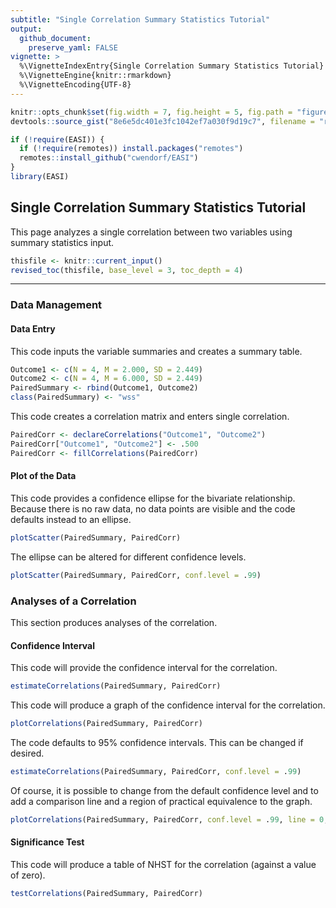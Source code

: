 ```yaml
---
subtitle: "Single Correlation Summary Statistics Tutorial"
output:
  github_document:
    preserve_yaml: FALSE
vignette: >
  %\VignetteIndexEntry{Single Correlation Summary Statistics Tutorial}
  %\VignetteEngine{knitr::rmarkdown}
  %\VignetteEncoding{UTF-8}
---
```


```r
knitr::opts_chunk$set(fig.width = 7, fig.height = 5, fig.path = "figures/", echo = TRUE, warning = FALSE, message = FALSE)
devtools::source_gist("8e6e5dc401e3fc1042ef7a030f9d19c7", filename = "revised_toc.R")
```

```r
if (!require(EASI)) {
  if (!require(remotes)) install.packages("remotes")
  remotes::install_github("cwendorf/EASI")
}
library(EASI)
```

## Single Correlation Summary Statistics Tutorial

This page analyzes a single correlation between two variables using summary statistics input.

```r
thisfile <- knitr::current_input()
revised_toc(thisfile, base_level = 3, toc_depth = 4)
```

---

### Data Management

#### Data Entry

This code inputs the variable summaries and creates a summary table.
```r
Outcome1 <- c(N = 4, M = 2.000, SD = 2.449)
Outcome2 <- c(N = 4, M = 6.000, SD = 2.449)
PairedSummary <- rbind(Outcome1, Outcome2)
class(PairedSummary) <- "wss"
```

This code creates a correlation matrix and enters single correlation.
```r
PairedCorr <- declareCorrelations("Outcome1", "Outcome2")
PairedCorr["Outcome1", "Outcome2"] <- .500
PairedCorr <- fillCorrelations(PairedCorr)
```

#### Plot of the Data

This code provides a confidence ellipse for the bivariate relationship. Because there is no raw data, no data points are visible and the code defaults instead to an ellipse.
```r
plotScatter(PairedSummary, PairedCorr)
```

The ellipse can be altered for different confidence levels.
```r
plotScatter(PairedSummary, PairedCorr, conf.level = .99)
```

### Analyses of a Correlation

This section produces analyses of the correlation.

#### Confidence Interval

This code will provide the confidence interval for the correlation.
```r
estimateCorrelations(PairedSummary, PairedCorr)
```

This code will produce a graph of the confidence interval for the correlation.
```r
plotCorrelations(PairedSummary, PairedCorr)
```

The code defaults to 95% confidence intervals. This can be changed if desired.
```r
estimateCorrelations(PairedSummary, PairedCorr, conf.level = .99)
```

Of course, it is possible to change from the default confidence level and to add a comparison line and a region of practical equivalence to the graph.
```r
plotCorrelations(PairedSummary, PairedCorr, conf.level = .99, line = 0, rope = c(-.2, .2))
```

#### Significance Test

This code will produce a table of NHST for the correlation (against a value of zero).
```r
testCorrelations(PairedSummary, PairedCorr)
```
